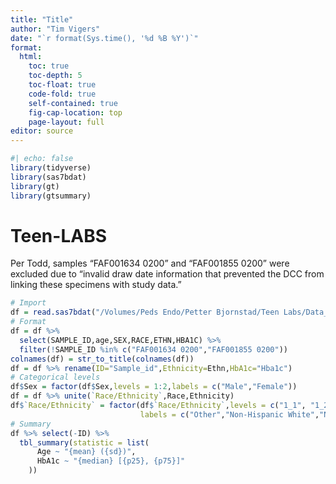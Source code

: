 ```yaml
---
title: "Title"
author: "Tim Vigers"
date: "`r format(Sys.time(), '%d %B %Y')`"
format:
  html:
    toc: true
    toc-depth: 5
    toc-float: true
    code-fold: true
    self-contained: true
    fig-cap-location: top
    page-layout: full
editor: source
---
```


```r
#| echo: false
library(tidyverse)
library(sas7bdat)
library(gt)
library(gtsummary)
```

# Teen-LABS

Per Todd, samples "FAF001634 0200" and "FAF001855 0200" were excluded due to "invalid draw date information that prevented the DCC from linking these specimens with study data."

```r
# Import
df = read.sas7bdat("/Volumes/Peds Endo/Petter Bjornstad/Teen Labs/Data_Cleaned/bjornstadancillary.sas7bdat")
# Format 
df = df %>% 
  select(SAMPLE_ID,age,SEX,RACE,ETHN,HBA1C) %>% 
  filter(!SAMPLE_ID %in% c("FAF001634 0200","FAF001855 0200"))
colnames(df) = str_to_title(colnames(df))
df = df %>% rename(ID="Sample_id",Ethnicity=Ethn,HbA1c="Hba1c")
# Categorical levels
df$Sex = factor(df$Sex,levels = 1:2,labels = c("Male","Female"))
df = df %>% unite(`Race/Ethnicity`,Race,Ethnicity)
df$`Race/Ethnicity` = factor(df$`Race/Ethnicity`,levels = c("1_1", "1_2", "2_2","8_2"),
                             labels = c("Other","Non-Hispanic White","Non-Hispanic Black","Other"))
# Summary
df %>% select(-ID) %>% 
  tbl_summary(statistic = list(
      Age ~ "{mean} ({sd})",
      HbA1c ~ "{median} [{p25}, {p75}]"
    ))
```